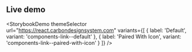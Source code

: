 ## Live demo

<StorybookDemo
  themeSelector
  url="https://react.carbondesignsystem.com"
  variants={[
    {
      label: 'Default',
      variant: 'components-link--default'
    },
    {
      label: 'Paired With Icon',
      variant: 'components-link--paired-with-icon'
    }
  ]}
/>

